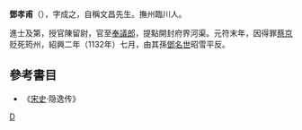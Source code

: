 '''鄧孝甫'''（{{bd|?||?||}}），字成之，自稱文昌先生。撫州臨川人。

進士及第，授官陳留尉，官至[[奉議郎|奉議郎]]，提點開封府界河渠。元符末年，因得罪[[蔡京|蔡京]]贬死筠州，紹興二年（1132年）七月，由其孫[[鄧名世|鄧名世]]昭雪平反。

==參考書目==
* 《[[宋史|宋史]]·隐逸传》

[[Category:宋朝政治人物|D]]